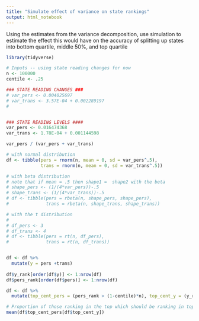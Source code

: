 ---
title: "Simulate effect of variance on state rankings"
output: html_notebook
---

Using the estimates from the variance decomposition, use simulation to estimate the effect this would have on the accuracy of splitting up states into bottom quartile, middle 50%, and top quartile


```{r}

library(tidyverse)

# Inputs -- using state reading changes for now
n <- 100000
centile <- .25

### STATE READING CHANGES ###
# var_pers <- 0.004025697
# var_trans <- 3.57E-04	+ 0.002289197
# 


### STATE READING LEVELS ####
var_pers <- 0.016474368
var_trans <- 1.78E-04 +	0.001144598

var_pers / (var_pers + var_trans)

# with normal distribution
df <- tibble(pers = rnorm(n, mean = 0, sd = var_pers^.5),
             trans = rnorm(n, mean = 0, sd = var_trans^.5))

# with beta distribution
# note that if mean = .5 then shape1 =  shape2 with the beta
# shape_pers <- (1/(4*var_pers))-.5
# shape_trans <- (1/(4*var_trans))-.5
# df <- tibble(pers = rbeta(n, shape_pers, shape_pers),
#              trans = rbeta(n, shape_trans, shape_trans))

# with the t distribution
# 
# df_pers <- 3
# df_trans <- 4
# df <- tibble(pers = rt(n, df_pers),
#              trans = rt(n, df_trans))


df <- df %>%
  mutate(y = pers +trans)
  
df$y_rank[order(df$y)] <- 1:nrow(df)
df$pers_rank[order(df$pers)] <- 1:nrow(df)

df <- df %>%
  mutate(top_cent_pers = (pers_rank > (1-centile)*n), top_cent_y = (y_rank > (1-centile)*n))

# Proportion of those ranking in the top which should be ranking in top quartile
mean(df$top_cent_pers[df$top_cent_y])


```

